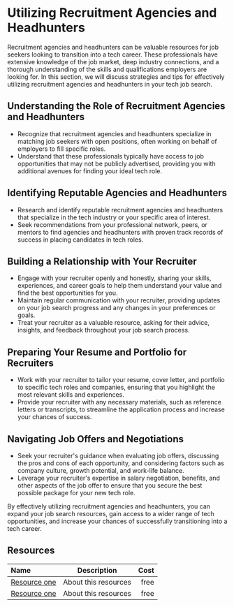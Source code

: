 # Utilizing Recruitment Agencies and Headhunters

Recruitment agencies and headhunters can be valuable resources for job seekers looking to transition into a tech career.
These professionals have extensive knowledge of the job market, deep industry connections, and a thorough understanding of
the skills and qualifications employers are looking for. In this section, we will discuss strategies and tips for
effectively utilizing recruitment agencies and headhunters in your tech job search.

## Understanding the Role of Recruitment Agencies and Headhunters

- Recognize that recruitment agencies and headhunters specialize in matching job seekers with open positions, often working
  on behalf of employers to fill specific roles.
- Understand that these professionals typically have access to job opportunities that may not be publicly advertised,
  providing you with additional avenues for finding your ideal tech role.

## Identifying Reputable Agencies and Headhunters

- Research and identify reputable recruitment agencies and headhunters that specialize in the tech industry or your
  specific area of interest.
- Seek recommendations from your professional network, peers, or mentors to find agencies and headhunters with proven
  track records of success in placing candidates in tech roles.

## Building a Relationship with Your Recruiter

- Engage with your recruiter openly and honestly, sharing your skills, experiences, and career goals to help them
  understand your value and find the best opportunities for you.
- Maintain regular communication with your recruiter, providing updates on your job search progress and any changes
  in your preferences or goals.
- Treat your recruiter as a valuable resource, asking for their advice, insights, and feedback throughout your job
  search process.

## Preparing Your Resume and Portfolio for Recruiters

- Work with your recruiter to tailor your resume, cover letter, and portfolio to specific tech roles and companies,
  ensuring that you highlight the most relevant skills and experiences.
- Provide your recruiter with any necessary materials, such as reference letters or transcripts, to streamline the
  application process and increase your chances of success.

## Navigating Job Offers and Negotiations

- Seek your recruiter's guidance when evaluating job offers, discussing the pros and cons of each opportunity, and
  considering factors such as company culture, growth potential, and work-life balance.
- Leverage your recruiter's expertise in salary negotiation, benefits, and other aspects of the job offer to ensure
  that you secure the best possible package for your new tech role.

By effectively utilizing recruitment agencies and headhunters, you can expand your job search resources, gain access
to a wider range of tech opportunities, and increase your chances of successfully transitioning into a tech career.

## Resources

| Name   | Description | Cost |
| :----- | :----: | ----: |
| [Resource one](https://example.com/)    |  About this resources   |   free |
| [Resource one](https://example.com/)    |  About this resources   |   free |